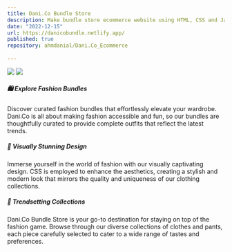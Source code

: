 ```yaml
---
title: Dani.Co Bundle Store
description: Make bundle store ecommerce website using HTML, CSS and JavaScript.
date: "2022-12-15"
url: https://danicobundle.netlify.app/
published: true
repository: ahmdanial/Dani.Co_Ecommerce
  
---
```


[![](https://ahmdanial.online/image/danico-1.png)](https://danicobundle.netlify.app/)
[![](https://ahmdanial.online/image/danico-2.png)](https://danicobundle.netlify.app/)

##### 🛍️ Explore Fashion Bundles
Discover curated fashion bundles that effortlessly elevate your wardrobe. 
Dani.Co is all about making fashion accessible and fun, so our bundles are thoughtfully curated to provide complete outfits that reflect the latest trends.

##### 🎨 Visually Stunning Design 
Immerse yourself in the world of fashion with our visually captivating design. 
CSS is employed to enhance the aesthetics, creating a stylish and modern look that mirrors the quality and uniqueness of our clothing collections.

##### 👗 Trendsetting Collections
Dani.Co Bundle Store is your go-to destination for staying on top of the fashion game. Browse through our diverse collections of clothes and pants, each piece carefully selected to cater to a wide range of tastes and preferences.

